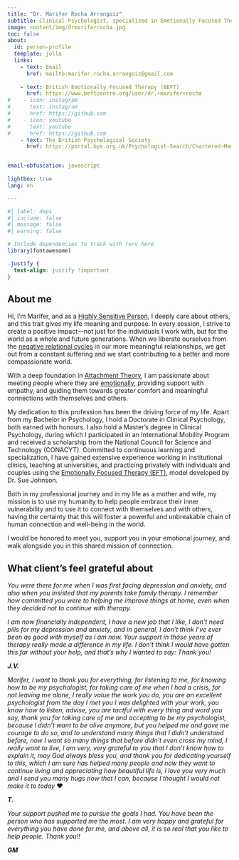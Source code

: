 ```yaml
---
title: "Dr. Marifer Rocha Arrangoiz"
subtitle: Clinical Psychologist, specialized in Emotionally Focused Therapy (EFT)
image: content/img/drmariferrocha.jpg
toc: false
about:
  id: person-profile
  template: jolla
  links:
    - text: Email
      href: mailto:marifer.rocha.arrangoiz@gmail.com
        	
    - text: British Emotionally Focused Therapy (BEFT)
      href: https://www.beftcentre.org/user/dr.+marifer+rocha
#    - icon: instagram
#      text: instagram
#      href: https://github.com
#    - icon: youtube
#      text: youtube
#      href: https://github.com      
    - text: The British Psychological Society
      href: https://portal.bps.org.uk/Psychologist-Search/Chartered-Member-List/Member-Details?entityid=4f9a14a0-94ee-ed11-8848-6045bd0e63d7


email-obfuscation: javascript      
                  
lightbox: true
lang: en

---
```


:::{#person-profile}
:::

```r
#| label: deps
#| include: false
#| message: false
#| warning: false

# Include dependencies to track with renv here
library(fontawesome)
```

```css
.justify {
  text-align: justify !important
}
```

::: {.justify}

## About me
Hi, I'm Marifer, and as a [Highly Sensitive Person](https://hsperson.com), I deeply care about others, and this trait gives my life meaning and purpose. In every session, I strive to create a positive impact—not just for the individuals I work with, but for the world as a whole and future generations. When we liberate ourselves from the [negative relational cycles](https://www.youtube.com/watch?v=Qt4VhRHsjm8) in our more meaningful relationships, we get out from a constant suffering and we start contributing to a better and more compassionate world.

With a deep foundation in [Attachment Theory](https://www.youtube.com/watch?v=SJOjpprbfeE&list=PL9JGldiXzvlUDLO5uKDsa-Pomus6Y6l1g&index=2), I am passionate about meeting people where they are [emotionally](https://youtu.be/SJOjpprbfeE?si=K1EQB6aeC00oHB4C), providing support with empathy, and guiding them towards greater comfort and meaningful connections with themselves and others.

My dedication to this profession has been the driving force of my life. Apart from my Bachelor in Psychology, I hold a Doctorate in Clinical Psychology, both earned with honours. I also hold a Master's degree in Clinical Psychology, during which I participated in an International Mobility Program and received a scholarship from the National Council for Science and Technology (CONACYT). Committed to continuous learning and specialization, I have gained extensive experience working in institutional clinics, teaching at universities, and practicing privately with individuals and couples using the [Emotionally Focused Therapy (EFT)](https://iceeft.com/what-is-eft-public/), model developed by Dr. Sue Johnson.

Both in my professional journey and in my life as a mother and wife, my mission is to use my humanity to help people embrace their inner vulnerability and to use it to connect with themselves and with others, having the certainty that this will foster a powerful and unbreakable chain of human connection and well-being in the world.

I would be honored to meet you, support you in your emotional journey, and walk alongside you in this shared mission of connection.
:::

::: {.justify}
## What client's feel grateful about
:::

::: {.callout-note appearance="simple" icon=false}

*You were there for me when I was first facing depression and anxiety, and also when you insisted that my parents take family therapy. I remember how committed you were to helping me improve things at home, even when they decided not to continue with therapy.*
	
*I am now financially independent, I have a new job that I like, I don't need pills for my depression and anxiety, and in general, I don't think I've ever been as good with myself as I am now. Your support in those years of therapy really made a difference in my life. I don't think I would have gotten this far without your help, and that's why I wanted to say: Thank you!*

***J.V.***
:::

::: {.callout-note appearance="simple" icon=false}

*Marifer, I want to thank you for everything, for listening to me, for knowing how to be my psychologist, for taking care of me when I had a crisis, for not leaving me alone, I really value the work you do, you are an excellent psychologist from the day I met you I was delighted with your work, you know how to listen, advise, you are tactful with every thing and word you say, thank you for taking care of me and accepting to be my psychologist, because I didn't want to be alive anymore, but you helped me and gave me courage to do so, and to understand many things that I didn't understand before, now I want so many things that before didn't even cross my mind, I really want to live, I am very, very grateful to you that I don't know how to explain it, may God always bless you, and thank you for dedicating yourself to this, which I am sure has helped many people and now they want to continue living and appreciating how beautiful life is, I love you very much and I send you many hugs now that I can, because I thought I would not make it to today* ❤

***T.***

:::


::: {.callout-note appearance="simple" icon=false}

*Your support pushed me to pursue the goals I had. You have been the person who has supported me the most. I am very happy and grateful for everything you have done for me, and above all, it is so real that you like to help people. Thank you!!*

***GM***
:::
